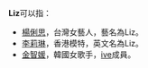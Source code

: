 '''Liz'''可以指：
*[[楊俐思|楊俐思]]，台灣女藝人，藝名為Liz。
*[[李莉琳|李莉琳]]，香港模特，英文名為Liz。
*[[Ive_liz|金智媛]]，韓國女歌手，[[IVE_(組合)|ive]]成員。
{{Disambig|cat=非中文名称消歧义}}